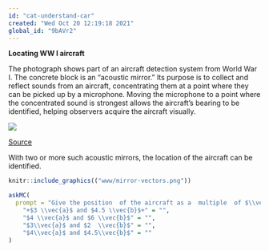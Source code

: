 ```yaml
---
id: "cat-understand-car"
created: "Wed Oct 20 12:19:18 2021"
global_id: "9bAVr2"
---
```


**Locating WW I aircraft**

The photograph shows part of an aircraft detection system from World War I. The concrete block is an "acoustic mirror." Its purpose is to collect and reflect sounds from  an aircraft,  concentrating them at a point where they can be picked up by a microphone. Moving the microphone to a  point where the concentrated sound is strongest allows the aircraft's bearing to be identified, helping observers acquire the aircraft visually.

![](www/WW1AcousticMirrorKilnsea-Jan2007.jpg)

[Source](https://en.wikipedia.org/wiki/Acoustic_mirror#/media/File:WW1AcousticMirrorKilnsea(PaulGlazzard)Jan2007.jpg)

With two or more such acoustic mirrors, the location of the aircraft can be identified. 

```r
knitr::include_graphics(("www/mirror-vectors.png"))
```

```r
askMC(
  prompt = "Give the position  of the aircraft as a  multiple  of $\\vec{a}$ from sound mirror A and as a multiple of $\\vec{b}$ from sound mirror B. (Choose the closest answer)",
    "+$3 \\vec{a}$ and $4.5 \\vec{b}$+" = "",
    "$4 \\vec{a}$ and $6 \\vec{b}$" = "",
    "$3\\vec{a}$ and $2  \\vec{b}$" = "",
    "$4\\vec{a}$ and $4.5\\vec{b}$" = ""
)
```

